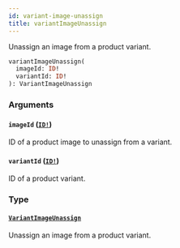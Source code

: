```yaml
---
id: variant-image-unassign
title: variantImageUnassign
---
```


Unassign an image from a product variant.

```graphql
variantImageUnassign(
  imageId: ID!
  variantId: ID!
): VariantImageUnassign

```

### Arguments

#### `imageId` ([`ID!`](/api-reference/scalars/id.mdx))

ID of a product image to unassign from a variant.

#### `variantId` ([`ID!`](/api-reference/scalars/id.mdx))

ID of a product variant.

### Type

#### [`VariantImageUnassign`](/api-reference/objects/variant-image-unassign.mdx)

Unassign an image from a product variant.
